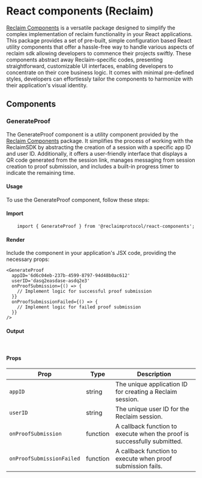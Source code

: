 
# React components (Reclaim)
[Reclaim Components](https://www.npmjs.com/package/@reclaimprotocol/react-components?activeTab=readme) is a versatile package designed to simplify the complex implementation of reclaim functionality in your React applications.
This package provides a set of pre-built, simple configuration based React utility components that offer a hassle-free way to handle various aspects of reclaim sdk allowing developers to commence their projects swiftly.
These components abstract away Reclaim-specific codes, presenting straightforward, customizable UI interfaces, enabling developers to concentrate on their core business logic.
It comes with minimal pre-defined styles, developers can effortlessly tailor the components to harmonize with their application's visual identity.

## Components

### GenerateProof
The GenerateProof component is a utility component provided by the [Reclaim Components](https://www.npmjs.com/package/@reclaimprotocol/react-components?activeTab=readme) package.
It simplifies the process of working with the ReclaimSDK by abstracting the creation of a session with a specific app ID and user ID. Additionally, it offers a user-friendly interface that displays a QR code generated from the session link, manages messaging from session creation to proof submission, and includes a built-in progress timer to indicate the remaining time.

#### Usage
To use the GenerateProof component, follow these steps:

<Steps>

#### Import

```tsx
	import { GenerateProof } from '@reclaimprotocol/react-components';
```

#### Render
Include the component in your application's JSX code, providing the necessary props:
```tsx
<GenerateProof
  appID='6d6c04eb-237b-4599-8797-94d48b0ac612'
  userID='dasq2easdase-asdq2e3'
  onProofSubmission={() => {
    // Implement logic for successful proof submission
  }}
  onProofSubmissionFailed={() => {
    // Implement logic for failed proof submission
  }}
/>
```

#### Output
<br />
<GenerateProofUsage />

#### Props
| Prop                 | Type     | Description                                                              |
|----------------------|----------|--------------------------------------------------------------------------|
| `appID`              | string   | The unique application ID for creating a Reclaim session.                |
| `userID`             | string   | The unique user ID for the Reclaim session.                              |
| `onProofSubmission`  | function | A callback function to execute when the proof is successfully submitted. |
| `onProofSubmissionFailed` | function | A callback function to execute when proof submission fails.         |


</Steps>